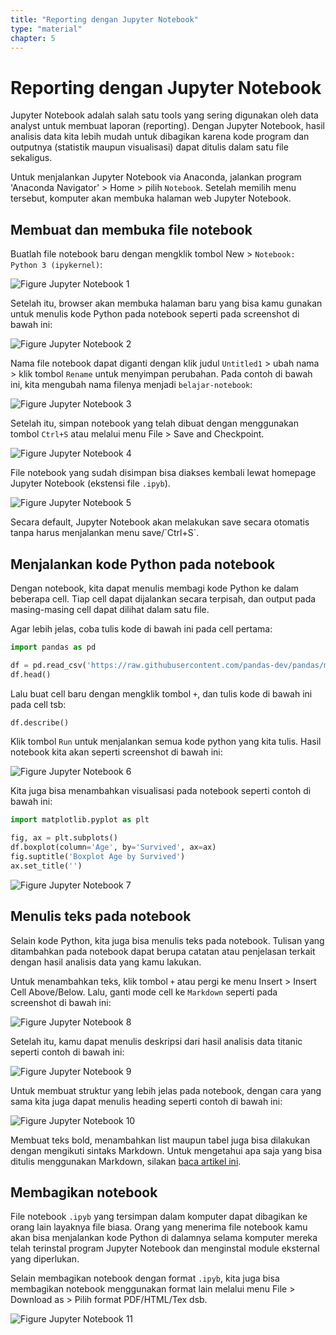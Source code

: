 ```yaml
---
title: "Reporting dengan Jupyter Notebook"
type: "material"
chapter: 5
---
```



# Reporting dengan Jupyter Notebook

Jupyter Notebook adalah salah satu tools yang sering digunakan oleh data analyst untuk membuat laporan (reporting). Dengan Jupyter Notebook, hasil analisis data kita lebih mudah untuk dibagikan karena kode program dan outputnya (statistik maupun visualisasi) dapat ditulis dalam satu file sekaligus.

Untuk menjalankan Jupyter Notebook via Anaconda, jalankan program 'Anaconda Navigator' > Home > pilih `Notebook`. Setelah memilih menu tersebut, komputer akan membuka halaman web Jupyter Notebook.

## Membuat dan membuka file notebook

Buatlah file notebook baru dengan mengklik tombol New > `Notebook: Python 3 (ipykernel)`:

![Figure Jupyter Notebook 1](/web/images/courses/level-1/pengolahan-dan-visualisasi-data-dengan-python/figure-jupyter-notebook-1.png)

Setelah itu, browser akan membuka halaman baru yang bisa kamu gunakan untuk menulis kode Python pada notebook seperti pada screenshot di bawah ini:

![Figure Jupyter Notebook 2](/web/images/courses/level-1/pengolahan-dan-visualisasi-data-dengan-python/figure-jupyter-notebook-2.png)

Nama file notebook dapat diganti dengan klik judul `Untitled1` > ubah nama > klik tombol `Rename` untuk menyimpan perubahan. Pada contoh di bawah ini, kita mengubah nama filenya menjadi `belajar-notebook`:

![Figure Jupyter Notebook 3](/web/images/courses/level-1/pengolahan-dan-visualisasi-data-dengan-python/figure-jupyter-notebook-3.png)

Setelah itu, simpan notebook yang telah dibuat dengan menggunakan tombol `Ctrl+S` atau melalui menu File > Save and Checkpoint.

![Figure Jupyter Notebook 4](/web/images/courses/level-1/pengolahan-dan-visualisasi-data-dengan-python/figure-jupyter-notebook-4.png)

File notebook yang sudah disimpan bisa diakses kembali lewat homepage Jupyter Notebook (ekstensi file `.ipyb`).

![Figure Jupyter Notebook 5](/web/images/courses/level-1/pengolahan-dan-visualisasi-data-dengan-python/figure-jupyter-notebook-5.png)

<Alert>
  Secara default, Jupyter Notebook akan melakukan save secara otomatis tanpa
  harus menjalankan menu save/`Ctrl+S`.
</Alert>

## Menjalankan kode Python pada notebook

Dengan notebook, kita dapat menulis membagi kode Python ke dalam beberapa cell. Tiap cell dapat dijalankan secara terpisah, dan output pada masing-masing cell dapat dilihat dalam satu file.

Agar lebih jelas, coba tulis kode di bawah ini pada cell pertama:

```python
import pandas as pd

df = pd.read_csv('https://raw.githubusercontent.com/pandas-dev/pandas/main/doc/data/titanic.csv', delimiter = ',')
df.head()
```

Lalu buat cell baru dengan mengklik tombol `+`, dan tulis kode di bawah ini pada cell tsb:

```python
df.describe()
```

Klik tombol `Run` untuk menjalankan semua kode python yang kita tulis. Hasil notebook kita akan seperti screenshot di bawah ini:

![Figure Jupyter Notebook 6](/web/images/courses/level-1/pengolahan-dan-visualisasi-data-dengan-python/figure-jupyter-notebook-6.png)

Kita juga bisa menambahkan visualisasi pada notebook seperti contoh di bawah ini:

```python
import matplotlib.pyplot as plt

fig, ax = plt.subplots()
df.boxplot(column='Age', by='Survived', ax=ax)
fig.suptitle('Boxplot Age by Survived')
ax.set_title('')
```

![Figure Jupyter Notebook 7](/web/images/courses/level-1/pengolahan-dan-visualisasi-data-dengan-python/figure-jupyter-notebook-7.png)

## Menulis teks pada notebook

Selain kode Python, kita juga bisa menulis teks pada notebook. Tulisan yang ditambahkan pada notebook dapat berupa catatan atau penjelasan terkait dengan hasil analisis data yang kamu lakukan.

Untuk menambahkan teks, klik tombol `+` atau pergi ke menu Insert > Insert Cell Above/Below. Lalu, ganti mode cell ke `Markdown` seperti pada screenshot di bawah ini:

![Figure Jupyter Notebook 8](/web/images/courses/level-1/pengolahan-dan-visualisasi-data-dengan-python/figure-jupyter-notebook-8.png)

Setelah itu, kamu dapat menulis deskripsi dari hasil analisis data titanic seperti contoh di bawah ini:

![Figure Jupyter Notebook 9](/web/images/courses/level-1/pengolahan-dan-visualisasi-data-dengan-python/figure-jupyter-notebook-9.png)

Untuk membuat struktur yang lebih jelas pada notebook, dengan cara yang sama kita juga dapat menulis heading seperti contoh di bawah ini:

![Figure Jupyter Notebook 10](/web/images/courses/level-1/pengolahan-dan-visualisasi-data-dengan-python/figure-jupyter-notebook-10.png)

<Alert>

Membuat teks bold, menambahkan list maupun tabel juga bisa dilakukan dengan mengikuti sintaks Markdown. Untuk mengetahui apa saja yang bisa ditulis menggunakan Markdown, silakan [baca artikel ini](https://www.markdownguide.org/basic-syntax/).

</Alert>

## Membagikan notebook

File notebook `.ipyb` yang tersimpan dalam komputer dapat dibagikan ke orang lain layaknya file biasa. Orang yang menerima file notebook kamu akan bisa menjalankan kode Python di dalamnya selama komputer mereka telah terinstal program Jupyter Notebook dan menginstal module eksternal yang diperlukan.

Selain membagikan notebook dengan format `.ipyb`, kita juga bisa membagikan notebook menggunakan format lain melalui menu File > Download as > Pilih format PDF/HTML/Tex dsb.

![Figure Jupyter Notebook 11](/web/images/courses/level-1/pengolahan-dan-visualisasi-data-dengan-python/figure-jupyter-notebook-11.png)
